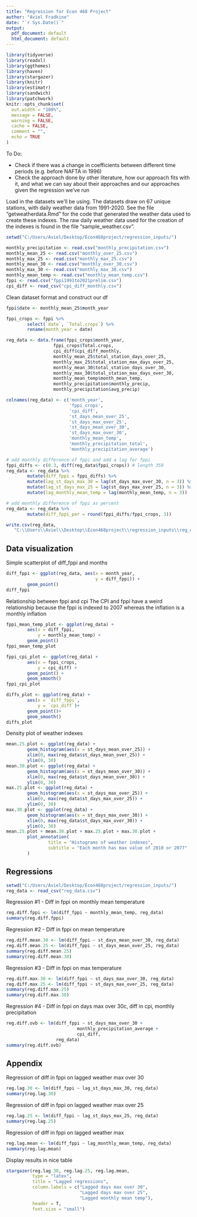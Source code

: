 ---
title: "Regression for Econ 468 Project"
author: "Aviel Fradkine"
date: "`r Sys.Date()`"
output:
  pdf_document: default
  html_document: default
---

```{r setup, include=FALSE}
library(tidyverse)
library(readxl)
library(ggthemes)
library(haven)
library(stargazer)
library(knitr)
library(estimatr)
library(sandwich)
library(patchwork)
knitr::opts_chunk$set(
  out.width = "100%",
  message = FALSE,
  warning = FALSE,
  cache = FALSE,
  comment = "",
  echo = TRUE
)
```


To Do:

- Check if there was a change in coefficients between different time periods (e.g. before NAFTA in 1996)
- Check the approach done by other literature, how our approach fits with it, and what we can say about their approaches and our approaches given the regression we've run 


Load in the datasets we'll be using. The datasets draw on 67 unique stations, with daily weather data from 1991-2020. See the file "getweatherdata.Rmd" for the code that generated the weather data used to create these indexes. The raw daily weather data used for the creation of the indexes is found in the file "sample_weather.csv".  

```{r}
setwd("C:/Users/Aviel/Desktop/Econ468project/regression_inputs/")

monthly_precipitation <- read.csv("monthly_precipitation.csv")
monthly_mean_25 <- read.csv("monthly_over_25.csv")
monthly_max_25 <- read.csv("monthly_max_25.csv")
monthly_mean_30 <- read.csv("monthly_over_30.csv")
monthly_max_30 <- read.csv("monthly_max_30.csv")
monthly_mean_temp <- read.csv("monthly_mean_temp.csv")
fppi <- read.csv("fppi1991to2021prelim.csv")
cpi_diff <- read_csv("cpi_diff_monthly.csv")
```

Clean dataset format and construct our df
```{r}
fppi$date <- monthly_mean_25$month_year

fppi_crops <- fppi %>%
        select(`date`, `Total.crops`) %>%
        rename(month_year = date)

reg_data <- data.frame(fppi_crops$month_year,
                  fppi_crops$Total.crops,
                  cpi_diff$cpi_diff_monthly,
                  monthly_mean_25$total_station_days_over_25,
                  monthly_max_25$total_station_max_days_over_25,
                  monthly_mean_30$total_station_days_over_30,
                  monthly_max_30$total_station_max_days_over_30,
                  monthly_mean_temp$month_mean_temp,
                  monthly_precipitation$monthly_precip,
                  monthly_precipitation$avg_precip)

colnames(reg_data) <- c('month_year',
                        'fppi_crops',
                        'cpi_diff',
                        'st_days_mean_over_25',
                        'st_days_max_over_25',
                        'st_days_mean_over_30',
                        'st_days_max_over_30',
                        'monthly_mean_temp', 
                        'monthly_precipitation_total', 
                        'monthly_precipitation_average')

# add monthly difference of fppi and add a lag for fppi
fppi_diffs <- c(0.3, diff(reg_data$fppi_crops)) # length 359
reg_data <- reg_data %>%
        mutate(diff_fppi = fppi_diffs) %>%
        mutate(lag_st_days_max_30 = lag(st_days_max_over_30, n = 3)) %>%
        mutate(lag_st_days_max_25 = lag(st_days_max_over_25, n = 3)) %>%
        mutate(lag_monthly_mean_temp = lag(monthly_mean_temp, n = 3))

# add monthly difference of fppi as percent
reg_data <- reg_data %>%
        mutate(diff_fppi_per = round(fppi_diffs/fppi_crops, 3))

write.csv(reg_data,
   "C:\\Users\\Aviel\\Desktop\\Econ468project\\regression_inputs\\reg_data.csv")
```

## Data visualization

Simple scatterplot of diff_fppi and months
```{r}
diff_fppi <- ggplot(reg_data, aes(x = month_year,
                                  y = diff_fppi)) +
        geom_point()
diff_fppi
```

\newpage

Relationship between fppi and cpi
The CPI and fppi have a weird relationship because the fppi is indexed to 2007 whereas the inflation is a monthly inflation 

```{r}
fppi_mean_temp_plot <- ggplot(reg_data) + 
        aes(x = diff_fppi,
            y = monthly_mean_temp) +
        geom_point()
fppi_mean_temp_plot

fppi_cpi_plot <- ggplot(reg_data) +
        aes(x = fppi_crops, 
            y = cpi_diff) + 
        geom_point() + 
        geom_smooth()
fppi_cpi_plot

diffs_plot <- ggplot(reg_data) + 
        aes(x = `diff_fppi`,
            y = `cpi_diff`)+
        geom_point()+
        geom_smooth()
diffs_plot
```

\newpage
Density plot of weather indexes
```{r}
mean.25.plot <- ggplot(reg_data) + 
        geom_histogram(aes(x = st_days_mean_over_25)) + 
        xlim(0, max(reg_data$st_days_mean_over_25)) + 
        ylim(0, 30)
mean.30.plot <- ggplot(reg_data) + 
        geom_histogram(aes(x = st_days_mean_over_30)) + 
        xlim(0, max(reg_data$st_days_mean_over_30)) + 
        ylim(0, 30)
max.25.plot <- ggplot(reg_data) + 
        geom_histogram(aes(x = st_days_max_over_25)) + 
        xlim(0, max(reg_data$st_days_max_over_25)) + 
        ylim(0, 30)
max.30.plot <- ggplot(reg_data) + 
        geom_histogram(aes(x = st_days_max_over_30)) + 
        xlim(0, max(reg_data$st_days_max_over_30)) + 
        ylim(0, 30)
mean.25.plot + mean.30.plot + max.25.plot + max.30.plot + 
        plot_annotation(
                title = "Histograms of weather indexes",
                subtitle = "Each month has max value of 2010 or 2077"
        )
```
\newpage
## Regressions

```{r}
setwd("C:/Users/Aviel/Desktop/Econ468project/regression_inputs/")
reg_data <- read_csv("reg_data.csv")
```

Regression #1 - Diff in fppi on monthly mean temperature
```{r}
reg.diff.fppi <- lm(diff_fppi ~ monthly_mean_temp, reg_data)
summary(reg.diff.fppi)
```

Regression #2 - Diff in fppi on mean temperature 
```{r}
reg.diff.mean.30 <- lm(diff_fppi ~ st_days_mean_over_30, reg_data) 
reg.diff.mean.25 <- lm(diff_fppi ~ st_days_mean_over_25, reg_data)
summary(reg.diff.mean.25)
summary(reg.diff.mean.30)
```

Regression #3 - Diff in fppi on max temperature 
```{r}
reg.diff.max.30 <- lm(diff_fppi ~ st_days_max_over_30, reg_data)
reg.diff.max.25 <- lm(diff_fppi ~ st_days_max_over_25, reg_data)
summary(reg.diff.max.25)
summary(reg.diff.max.30)
```

Regression #4 - Diff in fppi on days max over 30c, diff in cpi, monthly precipitation
```{r}
reg.diff.ovb <- lm(diff_fppi ~ st_days_max_over_30 + 
                           monthly_precipitation_average +
                           cpi_diff, 
                   reg_data)
summary(reg.diff.ovb)
```

\newpage
## Appendix

Regression of diff in fppi on lagged weather max over 30 
```{r}
reg.lag.30 <- lm(diff_fppi ~ lag_st_days_max_30, reg_data)
summary(reg.lag.30)
```

Regression of diff in fppi on lagged weather max over 25 
```{r}
reg.lag.25 <- lm(diff_fppi ~ lag_st_days_max_25, reg_data)
summary(reg.lag.25)
```

Regression of diff in fppi on lagged weather max
```{r}
reg.lag.mean <- lm(diff_fppi ~ lag_monthly_mean_temp, reg_data)
summary(reg.lag.mean)
```

\newpage
Display results in nice table
```{r, results = "asis"}
stargazer(reg.lag.30, reg.lag.25, reg.lag.mean,
          type = "latex", 
          title = "Lagged regressions",
          column.labels = c("Lagged days max over 30", 
                            "Lagged days max over 25",
                            "Lagged monthly mean temp"),
          header = T, 
          font.size = "small")
```
